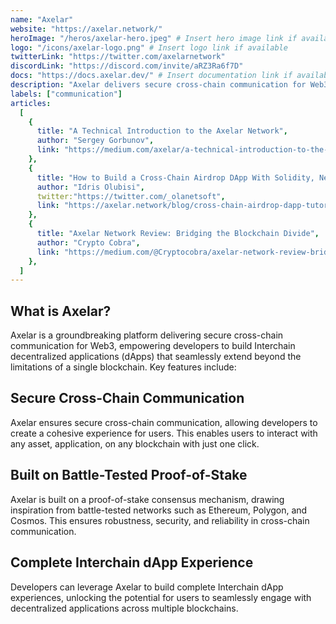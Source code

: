 ---
name: "Axelar"
website: "https://axelar.network/"
heroImage: "/heros/axelar-hero.jpeg" # Insert hero image link if available
logo: "/icons/axelar-logo.png" # Insert logo link if available
twitterLink: "https://twitter.com/axelarnetwork"
discordLink: "https://discord.com/invite/aRZ3Ra6f7D"
docs: "https://docs.axelar.dev/" # Insert documentation link if available
description: "Axelar delivers secure cross-chain communication for Web3, empowering developers to build Interchain dApps that seamlessly extend beyond a single chain."
labels: ["communication"]
articles:
  [
    {
      title: "A Technical Introduction to the Axelar Network",
      author: "Sergey Gorbunov",
      link: "https://medium.com/axelar/a-technical-introduction-to-the-axelar-network-3c4bf9fe4dc3",
    },
    {
      title: "How to Build a Cross-Chain Airdrop DApp With Solidity, Next.js and Axelar",
      author: "Idris Olubisi",
      twitter:"https://twitter.com/_olanetsoft",
      link: "https://axelar.network/blog/cross-chain-airdrop-dapp-tutorial",
    },
    {
      title: "Axelar Network Review: Bridging the Blockchain Divide",
      author: "Crypto Cobra",
      link: "https://medium.com/@Cryptocobra/axelar-network-review-bridging-the-blockchain-divide-9ced434c896f",
    },
  ]
---

## What is Axelar?

Axelar is a groundbreaking platform delivering secure cross-chain communication for Web3, empowering developers to build Interchain decentralized applications (dApps) that seamlessly extend beyond the limitations of a single blockchain. Key features include:

## Secure Cross-Chain Communication

Axelar ensures secure cross-chain communication, allowing developers to create a cohesive experience for users. This enables users to interact with any asset, application, on any blockchain with just one click.

## Built on Battle-Tested Proof-of-Stake

Axelar is built on a proof-of-stake consensus mechanism, drawing inspiration from battle-tested networks such as Ethereum, Polygon, and Cosmos. This ensures robustness, security, and reliability in cross-chain communication.

## Complete Interchain dApp Experience

Developers can leverage Axelar to build complete Interchain dApp experiences, unlocking the potential for users to seamlessly engage with decentralized applications across multiple blockchains.
